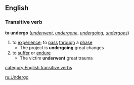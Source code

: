 ==English==
===Transitive verb===
'''to undergo'''  (''[[underwent]]'', ''[[undergone]]'', ''[[undergoing]]'', ''[[undergoes]]'')
#to [[experience]]; to [[pass]] [[through]] a [[phase]]
#* The project is '''undergoing''' great changes
#to [[suffer]] or [[endure]]
#* The victim '''underwent''' great trauma
[[category:English transitive verbs]]

[[ru:Undergo]]